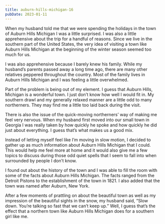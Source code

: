```yaml
---
title: auburn-hills-michigan-16
pubDate: 2023-01-11
---
```


When my husband told me that we were spending the holidays in the town of Auburn Hills Michigan I was a little surprised. I was also a little apprehensive about the trip for a handful of reasons. Since we live in the southern part of the United States, the very idea of visiting a town like Auburn Hills Michigan at the beginning of the winter season seemed too much for us.

I was also apprehensive because I barely knew his family. While my husband’s parents passed away a long time ago, there are many other relatives peppered throughout the country. Most of the family lives in Auburn Hills Michigan and I was feeling a little overwhelmed.

Part of the problem is being out of my element. I guess that Auburn Hills, Michigan is a wonderful town. I just don’t know how well I would fit in. My southern drawl and my generally relaxed manner are a little odd to many northerners. They may find me a little too laid back during the visit.

There is also the issue of the quick-moving northerners’ way of making me feel very nervous. When my husband first moved into our small town in Georgia I was really taken by how quickly he spoke and how quickly he did just about everything. I guess that’s what makes us a good mix. 

Instead of letting myself feel like I’m moving in slow motion, I decided to gather up as much information about Auburn Hills Michigan that I could. This would help me feel more at home and it would also give me a few topics to discuss during those odd quiet spells that I seem to fall into when surrounded by people I don’t know.

I found out about the history of the town and I was able to fill the room with some of the facts about Auburn Hills Michigan. The facts ranged from the Detroit Pistons to the establishment of the town in 1821. I also added that the town was named after Auburn, New York.

After a few moments of prattling on about the beautiful town as well as my impression of the beautiful sights in the snow, my husband said, “Slow down. You’re talking so fast that we can’t keep up.” Well, I guess that’s the effect that a northern town like Auburn Hills Michigan does for a southern girl like me.